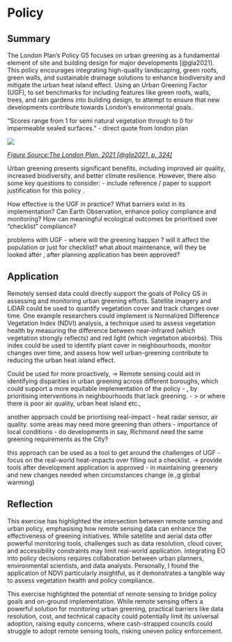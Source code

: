 # Policy

## Summary

The London Plan's Policy G5 focuses on urban greening as a fundamental element of site and building design for major developments [@gla2021]. This policy encourages integrating high-quality landscaping, green roofs, green walls, and sustainable drainage solutions to enhance biodiversity and mitigate the urban heat island effect. Using an Urban Greening Factor (UGF), to set benchmarks for including features like green roofs, walls, trees, and rain gardens into building design, to attempt to ensure that new developments contribute towards London's environmental goals.

"Scores range from 1 for semi natural vegetation through to 0 for impermeable sealed surfaces." - direct quote from london plan

![](images/clipboard-1974949891.png)

[*Figure Source:The London Plan, 2021 [@gla2021, p. 324]*]{.underline}

Urban greening presents significant benefits, including improved air quality, increased biodiversity, and better climate resilience. However, there also some key questions to consider: - include reference / paper to support justification for this policy .

How effective is the UGF in practice? What barriers exist in its implementation? Can Earth Observation, enhance policy compliance and monitoring? How can meaningful ecological outcomes be prioritised over "checklist" compliance?

problems with UGF - where will the greening happen ? will it affect the population or just for checklist? what about maintenance, will they be looked after , after planning application has been approved?

## Application

Remotely sensed data could directly support the goals of Policy G5 in assessing and monitoring urban greening efforts. Satellite imagery and LiDAR could be used to quantify vegetation cover and track changes over time. One example researchers could implement is Normalized Difference Vegetation Index (NDVI) analysis, a technique used to assess vegetation health by measuring the difference between near-infrared (which vegetation strongly reflects) and red light (which vegetation absorbs). This index could be used to identify plant cover in neighbourhoods, monitor changes over time, and assess how well urban-greening contribute to reducing the urban heat island effect.

Could be used for more proactively, -\> Remote sensing could aid in identifying disparities in urban greening across different boroughs, which could support a more equitable implementation of the policy - , by prioritising interventions in neighbourhoods that lack greening. - \> or where there is poor air quality, urban heat island etc.,

another approach could be priortising real-impact - heat radar sensor, air quality. some areas may need more greening than others - importance of local conditions - do developments in say, Richmond need the same greening requirements as the City?

this approach can be used as a tool to get around the challenges of UGF - focus on the real-world heat-impacts over filling out a checklist. -\> provide tools after development application is approved - in maintaining greenery and new changes needed when circumstances change (e.,g global warming)

## Reflection

This exercise has highlighted the intersection between remote sensing and urban policy, emphasising how remote sensing data can enhance the effectiveness of greening initiatives. While satellite and aerial data offer powerful monitoring tools, challenges such as data resolution, cloud cover, and accessibility constraints may limit real-world application. Integrating EO into policy decisions requires collaboration between urban planners, environmental scientists, and data analysts. Personally, I found the application of NDVI particularly insightful, as it demonstrates a tangible way to assess vegetation health and policy compliance.

This exercise highlighted the potential of remote sensing to bridge policy goals and on-ground implementation. While remote sensing offers a powerful solution for monitoring urban greening, practical barriers like data resolution, cost, and technical capacity could potentially limit its universal adoption, raising equity concerns, where cash-strapped councils could struggle to adopt remote sensing tools, risking uneven policy enforcement.
